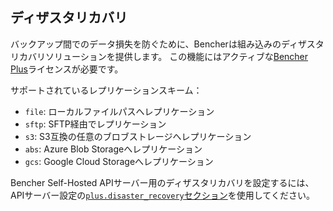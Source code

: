 ## ディザスタリカバリ

バックアップ間でのデータ損失を防ぐために、Bencherは組み込みのディザスタリカバリソリューションを提供します。
この機能にはアクティブな[Bencher Plus][pricing]ライセンスが必要です。

サポートされているレプリケーションスキーム：

- `file`: ローカルファイルパスへレプリケーション
- `sftp`: SFTP経由でレプリケーション
- `s3`: S3互換の任意のブロブストレージへレプリケーション
- `abs`: Azure Blob Storageへレプリケーション
- `gcs`: Google Cloud Storageへレプリケーション

Bencher Self-Hosted APIサーバー用のディザスタリカバリを設定するには、APIサーバー設定の[`plus.disaster_recovery`セクション][plus disaster recovery]を使用してください。

[pricing]: /pricing/
[plus disaster recovery]: /ja/docs/reference/server-config/#plusdisaster_recovery
